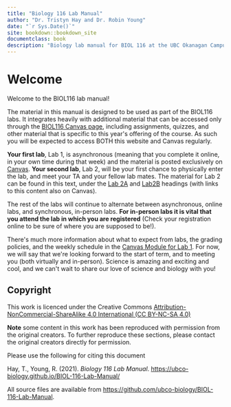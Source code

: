 ```yaml
--- 
title: "Biology 116 Lab Manual"
author: "Dr. Tristyn Hay and Dr. Robin Young"
date: "`r Sys.Date()`"
site: bookdown::bookdown_site
documentclass: book
description: "Biology lab manual for BIOL 116 at the UBC Okanagan Campus"
---
```


# Welcome {-}

Welcome to the BIOL116 lab manual!

The material in this manual is designed to be used as part of the BIOL116 labs. It integrates heavily with additional material that can be accessed only through the [BIOL116 Canvas page](https://canvas.ubc.ca/courses/90147), including assignments, quizzes, and other material that is specific to this year\'s offering of the course. As such you will be expected to access BOTH this website and Canvas regularly.

**Your first lab**, Lab 1, is asynchronous (meaning that you complete it online, in your own time during that week) and the material is posted exclusively on [Canvas](https://canvas.ubc.ca/courses/90147). **Your second lab**, Lab 2, will be your first chance to physically enter the lab, and meet your TA and your fellow lab mates. The material for Lab 2 can be found in this text, under the [Lab 2A](https://ubco-biology.github.io/BIOL-116-Lab-Manual/lab-2a-the-process-of-science.html) and [Lab2B](https://ubco-biology.github.io/BIOL-116-Lab-Manual/lab-2b-research-project.html) headings (with links to this content also on Canvas).

The rest of the labs will continue to alternate between asynchronous, online labs, and synchronous, in-person labs. **For in-person labs it is vital that you attend the lab in which you are registered** (Check your registration online to be sure of where you are supposed to be!).

There\'s much more information about what to expect from labs, the grading policies, and the weekly schedule in the [Canvas Module for Lab 1](https://canvas.ubc.ca/courses/90147). For now, we will say that we\'re looking forward to the start of term, and to meeting you (both virtually and in-person). Science is amazing and exciting and cool, and we can\'t wait to share our love of science and biology with you!

## Copyright {-}

This work is licenced under the Creative Commons [Attribution-NonCommercial-ShareAlike 4.0 International (CC BY-NC-SA 4.0)](https://creativecommons.org/licenses/by-nc-sa/4.0/)

**Note** some content in this work has been reproduced with permission from the original creators. To further reproduce these sections, please contact the original creators directly for permission.

Please use the following for citing this document

Hay, T., Young, R. (2021). *Biology 116 Lab Manual*. [https://ubco-biology.github.io/BIOL-116-Lab-Manual/](https://ubco-biology.github.io/BIOL-116-Lab-Manual/)

All source files are available from [https://github.com/ubco-biology/BIOL-116-Lab-Manual](https://github.com/ubco-biology/BIOL-116-Lab-Manual).
